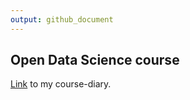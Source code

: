 ```yaml
---
output: github_document
---
```


## Open Data Science course

[Link](https://PirreP.github.io/IODS-project/) to my course-diary.



